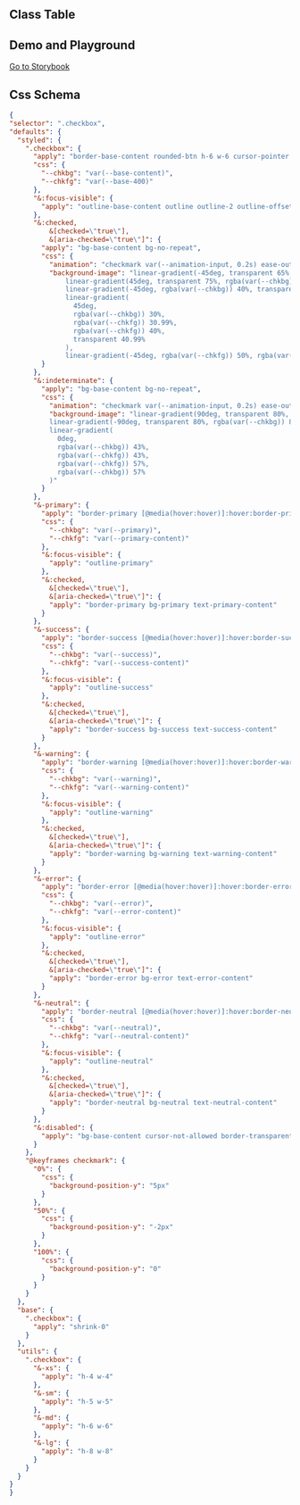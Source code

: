 
## Class Table

<CssTable name="checkbox" />

## Demo and Playground

[Go to Storybook](https://story.ui.icebreaker.top/?path=/docs/data-entry-checkbox--docs)

## Css Schema

```json
{
"selector": ".checkbox",
"defaults": {
  "styled": {
    ".checkbox": {
      "apply": "border-base-content rounded-btn h-6 w-6 cursor-pointer appearance-none border border-opacity-20",
      "css": {
        "--chkbg": "var(--base-content)",
        "--chkfg": "var(--base-400)"
      },
      "&:focus-visible": {
        "apply": "outline-base-content outline outline-2 outline-offset-2"
      },
      "&:checked,
          &[checked=\"true\"],
          &[aria-checked=\"true\"]": {
        "apply": "bg-base-content bg-no-repeat",
        "css": {
          "animation": "checkmark var(--animation-input, 0.2s) ease-out",
          "background-image": "linear-gradient(-45deg, transparent 65%, rgba(var(--chkbg)) 65.99%),
              linear-gradient(45deg, transparent 75%, rgba(var(--chkbg)) 75.99%),
              linear-gradient(-45deg, rgba(var(--chkbg)) 40%, transparent 40.99%),
              linear-gradient(
                45deg,
                rgba(var(--chkbg)) 30%,
                rgba(var(--chkfg)) 30.99%,
                rgba(var(--chkfg)) 40%,
                transparent 40.99%
              ),
              linear-gradient(-45deg, rgba(var(--chkfg)) 50%, rgba(var(--chkbg)) 50.99%)"
        }
      },
      "&:indeterminate": {
        "apply": "bg-base-content bg-no-repeat",
        "css": {
          "animation": "checkmark var(--animation-input, 0.2s) ease-out",
          "background-image": "linear-gradient(90deg, transparent 80%, rgba(var(--chkbg)) 80%),
          linear-gradient(-90deg, transparent 80%, rgba(var(--chkbg)) 80%),
          linear-gradient(
            0deg,
            rgba(var(--chkbg)) 43%,
            rgba(var(--chkfg)) 43%,
            rgba(var(--chkfg)) 57%,
            rgba(var(--chkbg)) 57%
          )"
        }
      },
      "&-primary": {
        "apply": "border-primary [@media(hover:hover)]:hover:border-primary",
        "css": {
          "--chkbg": "var(--primary)",
          "--chkfg": "var(--primary-content)"
        },
        "&:focus-visible": {
          "apply": "outline-primary"
        },
        "&:checked,
          &[checked=\"true\"],
          &[aria-checked=\"true\"]": {
          "apply": "border-primary bg-primary text-primary-content"
        }
      },
      "&-success": {
        "apply": "border-success [@media(hover:hover)]:hover:border-success",
        "css": {
          "--chkbg": "var(--success)",
          "--chkfg": "var(--success-content)"
        },
        "&:focus-visible": {
          "apply": "outline-success"
        },
        "&:checked,
          &[checked=\"true\"],
          &[aria-checked=\"true\"]": {
          "apply": "border-success bg-success text-success-content"
        }
      },
      "&-warning": {
        "apply": "border-warning [@media(hover:hover)]:hover:border-warning",
        "css": {
          "--chkbg": "var(--warning)",
          "--chkfg": "var(--warning-content)"
        },
        "&:focus-visible": {
          "apply": "outline-warning"
        },
        "&:checked,
          &[checked=\"true\"],
          &[aria-checked=\"true\"]": {
          "apply": "border-warning bg-warning text-warning-content"
        }
      },
      "&-error": {
        "apply": "border-error [@media(hover:hover)]:hover:border-error",
        "css": {
          "--chkbg": "var(--error)",
          "--chkfg": "var(--error-content)"
        },
        "&:focus-visible": {
          "apply": "outline-error"
        },
        "&:checked,
          &[checked=\"true\"],
          &[aria-checked=\"true\"]": {
          "apply": "border-error bg-error text-error-content"
        }
      },
      "&-neutral": {
        "apply": "border-neutral [@media(hover:hover)]:hover:border-neutral",
        "css": {
          "--chkbg": "var(--neutral)",
          "--chkfg": "var(--neutral-content)"
        },
        "&:focus-visible": {
          "apply": "outline-neutral"
        },
        "&:checked,
          &[checked=\"true\"],
          &[aria-checked=\"true\"]": {
          "apply": "border-neutral bg-neutral text-neutral-content"
        }
      },
      "&:disabled": {
        "apply": "bg-base-content cursor-not-allowed border-transparent opacity-20"
      }
    },
    "@keyframes checkmark": {
      "0%": {
        "css": {
          "background-position-y": "5px"
        }
      },
      "50%": {
        "css": {
          "background-position-y": "-2px"
        }
      },
      "100%": {
        "css": {
          "background-position-y": "0"
        }
      }
    }
  },
  "base": {
    ".checkbox": {
      "apply": "shrink-0"
    }
  },
  "utils": {
    ".checkbox": {
      "&-xs": {
        "apply": "h-4 w-4"
      },
      "&-sm": {
        "apply": "h-5 w-5"
      },
      "&-md": {
        "apply": "h-6 w-6"
      },
      "&-lg": {
        "apply": "h-8 w-8"
      }
    }
  }
}
}
```